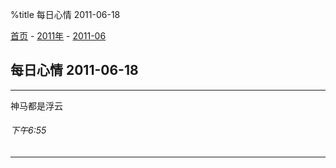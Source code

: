 %title 每日心情 2011-06-18

[[../../../index|首页]] - [[../index|2011年]] - [[index|2011-06]]
==每日心情 2011-06-18==
----
神马都是浮云
======下午6:55======
----

